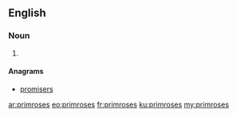 ==English==

===Noun===
{{head|en}}

# {{plural of|primrose}}

====Anagrams====
* [[promisers]]

[[ar:primroses]]
[[eo:primroses]]
[[fr:primroses]]
[[ku:primroses]]
[[my:primroses]]